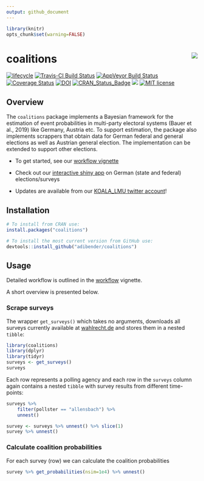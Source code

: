 ```yaml
---
output: github_document
---
```


```r
library(knitr)
opts_chunk$set(warning=FALSE)
```

# coalitions <img src="man/figures/logo.png" align="right" />
[![lifecycle](https://img.shields.io/badge/lifecycle-stable-brightgreen.svg)](https://www.tidyverse.org/lifecycle/#stable)
[![Travis-CI Build Status](https://travis-ci.org/adibender/coalitions.svg?branch=master)](https://travis-ci.org/adibender/coalitions)
[![AppVeyor Build Status](https://ci.appveyor.com/api/projects/status/github/adibender/coalitions?branch=master&svg=true)](https://ci.appveyor.com/project/adibender/coalitions)
[![Coverage Status](https://codecov.io/github/adibender/coalitions/master.svg)](https://codecov.io/github/adibender/coalitions?branch=master)
[![DOI](https://joss.theoj.org/papers/10.21105/joss.00606/status.svg)](https://doi.org/10.21105/joss.00606)
[![CRAN_Status_Badge](https://www.r-pkg.org/badges/version-ago/coalitions)](https://cran.r-project.org/package=coalitions)
[![](https://cranlogs.r-pkg.org/badges/grand-total/coalitions)](https://cran.r-project.org/package=coalitions)
[![MIT license](https://img.shields.io/badge/license-MIT-brightgreen.svg)](https://opensource.org/licenses/MIT)


## Overview

The `coalitions` package implements a Bayesian framework for the estimation of
event probabilities in multi-party electoral systems (Bauer et al., 2019) like Germany, Austria etc.
To support estimation, the package also implements scrappers that
obtain data for German federal and general elections as well as Austrian
general election. The implementation can be extended to support other elections.

  - To get started, see our [workflow vignette](https://adibender.github.io/coalitions/articles/workflow.html)

  - Check out our [interactive shiny app](http://koala.stat.uni-muenchen.de/) on
  German (state and federal) elections/surveys

  - Updates are available from our [KOALA_LMU twitter account](https://twitter.com/KOALA_LMU)!

## Installation

```r
# To install from CRAN use:
install.packages("coalitions")

# To install the most current version from GitHub use:
devtools::install_github("adibender/coalitions")
```



## Usage

Detailed workflow is outlined in the
[workflow](https://adibender.github.io/coalitions/articles/workflow.html)
vignette.

A short overview is presented below.


### Scrape surveys

The wrapper `get_surveys()` which takes no arguments, downloads all surveys currently available at [wahlrecht.de](https://www.wahlrecht.de/umfragen) and stores them in a nested `tibble`:

```r
library(coalitions)
library(dplyr)
library(tidyr)
surveys <- get_surveys()
surveys
```

Each row represents a polling agency and each row in the `surveys` column again
contains a nested `tibble` with survey results from different time-points:

```r
surveys %>%
    filter(pollster == "allensbach") %>%
    unnest()

survey <- surveys %>% unnest() %>% slice(1)
survey %>% unnest()
```

### Calculate coalition probabilities
For each survey (row) we can calculate the coalition probabilities

```r
survey %>% get_probabilities(nsim=1e4) %>% unnest()
```
